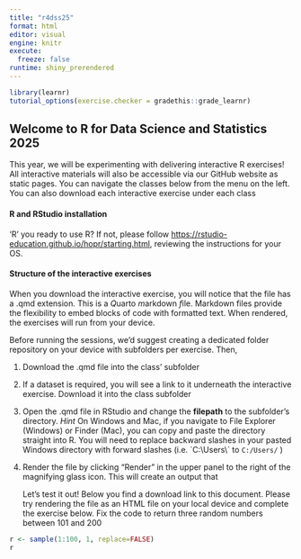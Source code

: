 ---
title: "r4dss25"
format: html
editor: visual
engine: knitr
execute:
  freeze: false
runtime: shiny_prerendered
---

```{r setup, include=FALSE}
library(learnr)
tutorial_options(exercise.checker = gradethis::grade_learnr)
```

## Welcome to R for Data Science and Statistics 2025

This year, we will be experimenting with delivering interactive R exercises! All interactive materials will also be accessible via our GitHub website as static pages. You can navigate the classes below from the menu on the left. You can also download each interactive exercise under each class

#### R and RStudio installation

'R' you ready to use R? If not, please follow <https://rstudio-education.github.io/hopr/starting.html>, reviewing the instructions for your OS.

#### Structure of the interactive exercises

When you download the interactive exercise, you will notice that the file has a .qmd extension. This is a *Q*uarto *m*arkdown *f*ile. Markdown files provide the flexibility to embed blocks of code with formatted text. When rendered, the exercises will run from your device.

Before running the sessions, we'd suggest creating a dedicated folder repository on your device with subfolders per exercise. Then,

1.  Download the .qmd file into the class' subfolder

2.  If a dataset is required, you will see a link to it underneath the interactive exercise. Download it into the class subfolder

3.  Open the .qmd file in RStudio and change the **filepath** to the subfolder's directory. *Hint* On Windows and Mac, if you navigate to File Explorer (Windows) or Finder (Mac), you can copy and paste the directory straight into R. You will need to replace backward slashes in your pasted Windows directory with forward slashes (i.e. \`C:\\Users\\\` to `C:/Users/` )

4.  Render the file by clicking "Render" in the upper panel to the right of the magnifying glass icon. This will create an output that

    Let's test it out! Below you find a download link to this document. Please try rendering the file as an HTML file on your local device and complete the exercise below. Fix the code to return three random numbers between 101 and 200

```{r test, exercise=TRUE,echo=TRUE}
r <- sample(1:100, 1, replace=FALSE)
r
```
